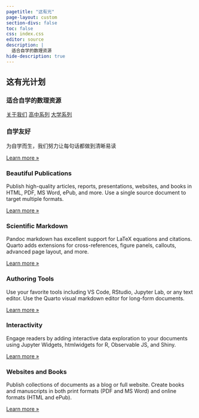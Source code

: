 ```yaml
---
pagetitle: "这有光"
page-layout: custom
section-divs: false
toc: false
css: index.css
editor: source
description: | 
  适合自学的数理资源
hide-description: true
---
```

::: {.hero-banner}
::: {.hero-text}
# <span class="gradient-text">这有光计划</span>

### 适合自学的数理资源

:::
:::

::: {.content-block}

<div class="buttons">
  <a href="#" class="button button-primary">关于我们</a>
  <a href="#" class="button button-secondary">高中系列</a>
  <a href="#" class="button button-secondary">大学系列</a>
</div>

::: 

::: {.content-block}
::: {.features}

::: {.feature}
### 自学友好
为自学而生，我们努力让每句话都做到清晰易读

::: {.learn-more}
[Learn more »](/docs/computations/python.qmd)
:::
:::

::: {.feature}
### Beautiful Publications
Publish high-quality articles, reports, presentations, websites, and books in HTML, PDF, MS Word, ePub, and more. Use a single source document to target multiple formats.

::: {.learn-more}
[Learn more »](/docs/output-formats/all-formats.qmd)
:::
:::

::: {.feature}
### Scientific Markdown
Pandoc markdown has excellent support for LaTeX equations and citations. Quarto adds extensions for cross-references, figure panels, callouts, advanced page layout, and more.

::: {.learn-more}
[Learn more »](/docs/authoring/markdown-basics.qmd)
:::
:::

::: {.feature}
### Authoring Tools
Use your favorite tools including VS Code, RStudio, Jupyter Lab, or any text editor. Use the Quarto visual markdown editor for long-form documents.

::: {.learn-more}
[Learn more »](/docs/tools/jupyter-lab.qmd)
:::
:::

::: {.feature}
### Interactivity
Engage readers by adding interactive data exploration to your documents using Jupyter Widgets, htmlwidgets for R, Observable JS, and Shiny.

::: {.learn-more}
[Learn more »](/docs/interactive/)
:::
:::

::: {.feature}
### Websites and Books
Publish collections of documents as a blog or full website. Create books and manuscripts in both print formats (PDF and MS Word) and online formats (HTML and ePub).

::: {.learn-more}
[Learn more »](/docs/websites/)
:::
:::

:::
:::